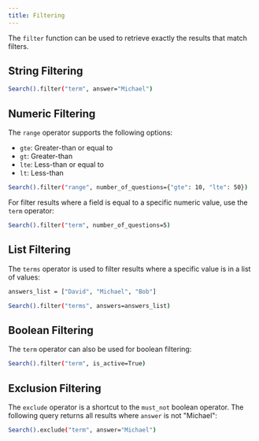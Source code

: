 ```yaml
---
title: Filtering
---
```


The `filter` function can be used to retrieve exactly the results that match filters.

## String Filtering

```bash
Search().filter("term", answer="Michael")
```

## Numeric Filtering

The `range` operator supports the following options:

- `gte`: Greater-than or equal to
- `gt`: Greater-than
- `lte`: Less-than or equal to
- `lt`: Less-than

```bash
Search().filter("range", number_of_questions={"gte": 10, "lte": 50})
```

For filter results where a field is equal to a specific numeric value, use the `term` operator:

```bash
Search().filter("term", number_of_questions=5)
```

## List Filtering

The `terms` operator is used to filter results where a specific value is in a list of values:

```bash
answers_list = ["David", "Michael", "Bob"]

Search().filter("terms", answers=answers_list)
```

## Boolean Filtering

The `term` operator can also be used for boolean filtering:

```bash
Search().filter("term", is_active=True)
```

## Exclusion Filtering

The `exclude` operator is a shortcut to the `must_not` boolean operator. The following query
returns all results where `answer` is not "Michael":

```bash
Search().exclude("term", answer="Michael")
```
